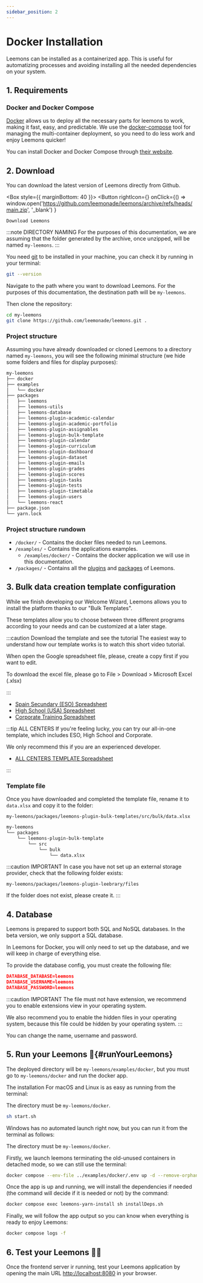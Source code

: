 ```yaml
---
sidebar_position: 2
---
```



# Docker Installation

Leemons can be installed as a containerized app. This is useful for automatizing processes and avoiding installing all the needed dependencies on your system.

## 1. Requirements

### Docker and Docker Compose

[Docker](https://www.docker.com/) allows us to deploy all the necessary parts for leemons to work, making it fast, easy, and predictable. We use the [docker-compose](https://docs.docker.com/compose/) tool for managing the multi-container deployment, so you need to do less work and enjoy Leemons quicker!

You can install Docker and Docker Compose through [their website](https://docs.docker.com/compose/install/).

## 2. Download

<Tabs>
<TabItem value="direct" label="Direct" default>

You can download the latest version of Leemons directly from Github.

<Box style={{ marginBottom: 40 }}>
  <Button
    rightIcon={<DownloadIcon />}
    onClick={() =>
      window.open('https://github.com/leemonade/leemons/archive/refs/heads/main.zip', '_blank')
    }
  >
    Download Leemons
  </Button>
</Box>

:::note DIRECTORY NAMING
For the purposes of this documentation, we are assuming that the folder generated by the archive, once unzipped, will be named `my-leemons`.
:::

</TabItem>
<TabItem value="git" label="Clone with git">

You need [git](https://git-scm.com/downloads) to be installed in your machine, you can check it by running in your terminal:

```bash
git --version
```

Navigate to the path where you want to download Leemons. For the purposes of this documentation, the destination path will be `my-leemons`.

Then clone the repository:

```bash
cd my-leemons
git clone https://github.com/leemonade/leemons.git .
```

</TabItem>
</Tabs>

### Project structure

Assuming you have already downloaded or cloned Leemons to a directory named `my-leemons`, you will see the following minimal structure (we hide some folders and files for display purposes):

```bash
my-leemons
├── docker
├── examples
│   └── docker
├── packages
│   ├── leemons
│   ├── leemons-utils
│   ├── leemons-database
│   ├── leemons-plugin-academic-calendar
│   ├── leemons-plugin-academic-portfolio
│   ├── leemons-plugin-assignables
│   ├── leemons-plugin-bulk-template
│   ├── leemons-plugin-calendar
│   ├── leemons-plugin-curriculum
│   ├── leemons-plugin-dashboard
│   ├── leemons-plugin-dataset
│   ├── leemons-plugin-emails
│   ├── leemons-plugin-grades
│   ├── leemons-plugin-scores
│   ├── leemons-plugin-tasks
│   ├── leemons-plugin-tests
│   ├── leemons-plugin-timetable
│   ├── leemons-plugin-users
│   └── leemons-react
├── package.json
└── yarn.lock
```

### Project structure rundown

- `/docker/` - Contains the docker files needed to run Leemons.
- `/examples/` - Contains the applications examples.
  - `/examples/docker/` - Contains the docker application we will use in this documentation.
- `/packages/` - Contains all the [plugins](../category/plugins) and [packages](../category/packages) of Leemons.

## 3. Bulk data creation template configuration

While we finish developing our Welcome Wizard, Leemons allows you to install the platform thanks to our "Bulk Templates".

These templates allow you to choose between three different programs according to your needs and can be customized at a later stage.

:::caution Download the template and see the tutorial
The easiest way to understand how our template works is to watch this short video tutorial.

When open the Google spreadsheet file, please, create a copy first if you want to edit.

To download the excel file, please go to File > Download > Microsoft Excel (.xlsx)

:::

- [Spain Secundary (ESO) Spreadsheet](https://docs.google.com/spreadsheets/d/1dXX79cTzn2R9e9SRoL_pmmuw1EacxS_hm6XWUxGkQew/edit?usp=sharing)
- [High School (USA) Spreadsheet](https://docs.google.com/spreadsheets/d/1WNmhK94Q8ZzXZY39ily_rZCVCGAeCkOauaFv2auNGOE/edit?usp=sharing)
- [Corporate Training Spreadsheet](https://docs.google.com/spreadsheets/d/1bdlTh5fIbGDjza1w85tvuqBA8W8tOZ10NPqXqqWrT_w/edit?usp=sharing)

<Box mb={40}>
  <ReactPlayer
    url="https://youtube.com/playlist?list=PLKpBzQRIcGB8RIExOHZyvwH9Aki7Hed0e"
    controls
  />
</Box>

:::tip ALL CENTERS
If you're feeling lucky, you can try our all-in-one template, which includes ESO, High School and Corporate.

We only recommend this if you are an experienced developer.

- [ALL CENTERS TEMPLATE Spreadsheet](https://docs.google.com/spreadsheets/d/1D29a5I9h7JP5PUiPxE0S6yYs6HwPTKlmXgPpZQMfZwY/edit?usp=sharing)

:::

### Template file

Once you have downloaded and completed the template file, rename it to `data.xlsx` and copy it to the folder:

`my-leemons/packages/leemons-plugin-bulk-templates/src/bulk/data.xlsx`

```bash
my-leemons
└── packages
    └── leemons-plugin-bulk-template
        └── src
            └── bulk
                └── data.xlsx
```

:::caution IMPORTANT
In case you have not set up an external storage provider, check that the following folder exists:

`my-leemons/packages/leemons-plugin-leebrary/files`

If the folder does not exist, please create it.
:::

## 4. Database

Leemons is prepared to support both SQL and NoSQL databases. In the beta version, we only support a SQL database.

In Leemons for Docker, you will only need to set up the database, and we will keep in charge of everything else.

To provide the database config, you must create the following file:


```json title=/examples/docker/.env
DATABASE_DATABASE=leemons
DATABASE_USERNAME=leemons
DATABASE_PASSWORD=leemons
```

:::caution IMPORTANT
The file must not have extension, we recommend you to enable extensions view in your operating system.

We also recommend you to enable the hidden files in your operating system, because this file could be hidden by your operating system.
:::

You can change the name, username and password.

## 5. Run your Leemons 🚀{#runYourLeemons}

The deployed directory will be `my-leemons/examples/docker`, but you must go to `my-leemons/docker` and run the docker app.

<Tabs>
<TabItem value="linux" label="macOS and Linux" default>
The installation For macOS and Linux is as easy as running from the terminal:

The directory must be `my-leemons/docker`.

```bash
sh start.sh
```

</TabItem>
<TabItem value="windows" label="Windows">
Windows has no automated launch right now, but you can run it from the terminal as follows:

The directory must be `my-leemons/docker`.

Firstly, we launch leemons terminating the old-unused containers in detached mode, so we can still use the terminal:

```bash
docker compose --env-file ../examples/docker/.env up -d --remove-orphans
```

Once the app is up and running, we will install the dependencies if needed (the command will decide if it is needed or not) by the command:

```bash
docker compose exec leemons-yarn-install sh installDeps.sh
```

Finally, we will follow the app output so you can know when everything is ready to enjoy Leemons:

```bash
docker compose logs -f
```

</TabItem>
</Tabs>

## 6. Test your Leemons 👩‍💻

Once the frontend server ir running, test your Leemons application by opening the main URL [http://localhost:8080](http://localhost:8080) in your browser.
